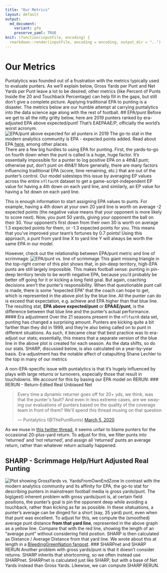 ```yaml
---
title: "Our Metrics"
layout: default
output:
  md_document:
    variant: gfm
    preserve_yaml: TRUE
knit: (function(inputFile, encoding) {
  rmarkdown::render(inputFile, encoding = encoding, output_dir = "..") })
---
```

# Our Metrics
Puntalytics was founded out of a frustration with the metrics typically used to evaluate punters.  As we'll explain below, Gross Yards per Punt and Net Yards per Punt leave a lot to be desired; other metrics (like Percent of Punts Inside the 20 and Touchback Percentage) can help fill in the gaps, but still don't give a complete picture. Applying traditional EPA to punting is a disaster. The metrics below are our humble attempt at carrying puntalytics into the data science age along with the rest of football.
## EPA/punt
Before we get to all the nitty gritty below, here are 2019 punters ranked by era-adjusted EPA above expected/punt! That's EAEPAAE/P, officially the world's worst acronym.   
![EPA/punt above expected for all punters in 2019](/assets/img/eaepaaeyears/eaepaae2019.png)
The go-to stat in the modern analytics community is EPA - expected points added. Read about EPA [here](https://www.advancedfootballanalytics.com/index.php/home/stats/stats-explained/expected-points-and-epa-explained), among other places.  
There are a few big hurdles to using EPA for punting. First, the yards-to-go on fourth down when the punt is called is a huge, huge factor. It's essentially impossible for a punter to log positive EPA on a 4th&1 punt; otherwise put, don't punt on 4th&1! More generally, there are many factors influencing traditional EPA (score, time remaining, etc.) that are out of the punter's control. Our model sidesteps this issue by averaging EP values across the entire `nflfastR` dataset to get a game-script-independent EP value for having a 4th down on each yard line, and similarly, an EP value for having a 1st down on each yard line.  
  
This is enough information to start assigning EPA values to punts. For example, having a 4th down at your own 20 yard line is worth on average -2 expected points (the negative value means that your opponent is more likely to score next). Now, you punt 50 yards, giving your opponent the ball on their 30. Your opponent's first down from their own 30 is worth on average 1.3 expected points for them, or -1.3 expected points for you. This means that you've improved your team's fortunes by 0.7 points! Using this approach, a punt from yard line X to yard line Y will always be worth the same EPA in our model.
  
However, check out the relationship between EPA/punt metric and line of scrimmage:
![EPA/punt vs. line of scrimmage](/assets/img/epalos.png)
This giant missing triangle in the top-right corner of this plot shows that, in pin-deep territory, high-EPA punts are still largely impossible. This makes football sense: punting in pin-deep territory tends to be worth negative EPA, because you'd probably be better off going for it or kicking a long field goal. But again, coaching decisions aren't the punter's responsibility. When that questionable punt call is made, there is some "expected EPA" that the coach can hope to get, which is represented in the above plot by the blue line. All the punter can do is exceed that expectation, e.g. achieve and EPA higher than that blue line. The resulting stat, **EPA above expected/punt** or **EPAAE/punt**, is the difference between that blue line and the punter's actual performance.  
#### Era adjustment
Over the 21 seasons present in the `nflfastR` data set, punting has changed a surprising amount. Punters are kicking quite a bit farther than they did in 1999, and they're also being called on to punt in different situations. As such, it became clear that best practice was to era-adjust our stats; essentially, this means that a separate version of the blue line in the above plot is created for each season. As the data shifts, so do our stats. SHARP, discussed below, is also calculated on a year-by-year basis. Era-adjustment has the notable affect of catapulting Shane Lechler to the top in many of our metrics
  
A non-EPA-specific issue with puntalytics is that it's hugely influenced by plays with large returns or turnovers, especially those that result in touchdowns. We account for this by basing our EPA model on RERUN:
### RERUN - Return-Edited Real Unbiased Net
<blockquote class="twitter-tweet" data-theme="light"><p lang="en" dir="ltr">Every time a dynamic returner goes off for 20+ yds, we think, was that the punter&#39;s fault? And even in less extreme cases, are we swaying our evaluations of punters based on the quality of the coverage team in front of them? We&#39;ll spend this thread musing on that question</p>&mdash; Puntalytics (@ThePuntRunts) <a href="https://twitter.com/ThePuntRunts/status/1235374680313233408?ref_src=twsrc%5Etfw">March 5, 2020</a></blockquote> <script async src="https://platform.twitter.com/widgets.js" charset="utf-8"></script>
As we muse in [this twitter thread](https://twitter.com/ThePuntRunts/status/1235374680313233408?s=20), it seems unfair to blame punters for the occasional 20-plus-yard return.  To adjust for this, we filter punts into 'returned' and 'not returned', and assign all 'returned' punts an average return, rather than whatever return actually happened.

## SHARP - Scrimmage Help/Hurt Adjusted Real Punting
![Plot showing GrossYards vs. YardsFromOwnEndZone](/assets/img/SHARPplot.jpg)
In contrast with the modern analytics community and its affinity for EPA, the go-to stat for describing punters in mainstream football media is gross yards/punt. The big(gest) inherent problem with gross yards/punt is, at certain field positions, the punter's goal is pin the opponent deep while avoiding a touchback, rather than kicking as far as possible. In these sitatuations, a punter's average can be dinged for a short (say, 35 yard) punt, even when that punt was excellent. To adjust for this, we compute the (smoothed) average punt distance **from that yard line**, represented in the above graph as a yellow line. Compare that with the red line, showing the length of an "average punt" without considering field postion. SHARP is then calculated as Distance / Average Distance from that yard line. We wrote about this at length in a [BleedingGreenNation fanpost](https://www.bleedinggreennation.com/2019/9/4/20850296/gross-yards-gross-the-puntalytics-primer-you-didnt-know-you-were).
### SHARPnet and SHARP RERUN
Another problem with gross yards/punt is that it doesn't consider returns. SHARP inherits that shortcoming, so we often instead use SHARPnet. SHARPnet is calculated just like SHARP, but with a base of Net Yards instead than Gross Yards. Likewise, we can compute SHARP RERUN.
